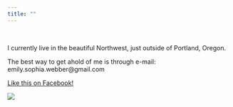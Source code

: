 ```yaml
---
title: ""
---
```

&nbsp;

I currently live in the beautiful Northwest, just outside of Portland, Oregon. 
&nbsp;

The best way to get ahold of me is through e-mail:  emily.sophia.webber@gmail.com
&nbsp;

[Like this on Facebook!](https://www.facebook.com/RLData/)
&nbsp;


![](C:\\Users\\owner\\Desktop\\Website\\datapic.jpg)